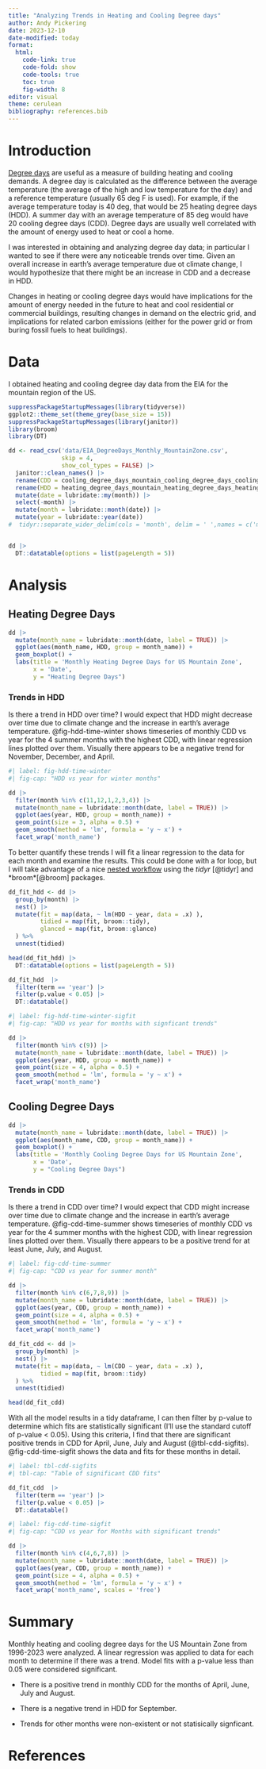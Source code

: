 ```yaml
---
title: "Analyzing Trends in Heating and Cooling Degree days"
author: Andy Pickering
date: 2023-12-10
date-modified: today
format: 
  html:
    code-link: true
    code-fold: show
    code-tools: true
    toc: true
    fig-width: 8
editor: visual
theme: cerulean
bibliography: references.bib
---
```


# Introduction

[Degree days](https://www.eia.gov/energyexplained/units-and-calculators/degree-days.php) are useful as a measure of building heating and cooling demands. A degree day is calculated as the difference between the average temperature (the average of the high and low temperature for the day) and a reference temperature (usually 65 deg F is used). For example, if the average temperature today is 40 deg, that would be 25 heating degree days (HDD). A summer day with an average temperature of 85 deg would have 20 cooling degree days (CDD). Degree days are usually well correlated with the amount of energy used to heat or cool a home.

I was interested in obtaining and analyzing degree day data; in particular I wanted to see if there were any noticeable trends over time. Given an overall increase in earth's average temperature due ot climate change, I would hypothesize that there might be an increase in CDD and a decrease in HDD.

Changes in heating or cooling degree days would have implications for the amount of energy needed in the future to heat and cool residential or commercial buildings, resulting changes in demand on the electric grid, and implications for related carbon emissions (either for the power grid or from buring fossil fuels to heat buildings).

# Data

I obtained heating and cooling degree day data from the EIA for the mountain region of the US.

```r

suppressPackageStartupMessages(library(tidyverse))
ggplot2::theme_set(theme_grey(base_size = 15))
suppressPackageStartupMessages(library(janitor))
library(broom)
library(DT)

dd <- read_csv('data/EIA_DegreeDays_Monthly_MountainZone.csv', 
               skip = 4,
               show_col_types = FALSE) |>
  janitor::clean_names() |>
  rename(CDD = cooling_degree_days_mountain_cooling_degree_days_cooling_degree_days) |>
  rename(HDD = heating_degree_days_mountain_heating_degree_days_heating_degree_days) |>
  mutate(date = lubridate::my(month)) |>
  select(-month) |>
  mutate(month = lubridate::month(date)) |>
  mutate(year = lubridate::year(date))
#  tidyr::separate_wider_delim(cols = 'month', delim = ' ',names = c('month', 'year'))


dd |>
  DT::datatable(options = list(pageLength = 5))


```

# Analysis

## Heating Degree Days

```r

dd |>
  mutate(month_name = lubridate::month(date, label = TRUE)) |>
  ggplot(aes(month_name, HDD, group = month_name)) +
  geom_boxplot() +
  labs(title = 'Monthly Heating Degree Days for US Mountain Zone',
       x = 'Date',
       y = "Heating Degree Days")

```

### Trends in HDD

Is there a trend in HDD over time? I would expect that HDD might decrease over time due to climate change and the increase in earth's average temperature. @fig-hdd-time-winter shows timeseries of monthly CDD vs year for the 4 summer months with the highest CDD, with linear regression lines plotted over them. Visually there appears to be a negative trend for November, December, and April.

```r
#| label: fig-hdd-time-winter
#| fig-cap: "HDD vs year for winter months"

dd |>
  filter(month %in% c(11,12,1,2,3,4)) |>
  mutate(month_name = lubridate::month(date, label = TRUE)) |>
  ggplot(aes(year, HDD, group = month_name)) +
  geom_point(size = 3, alpha = 0.5) +
  geom_smooth(method = 'lm', formula = 'y ~ x') +
  facet_wrap('month_name') 


```
To better quantify these trends I will fit a linear regression to the data for each month and examine the results. This could be done with a for loop, but I will take advantage of a nice [nested workflow](https://broom.tidymodels.org/articles/broom_and_dplyr.html) using the *tidyr* [@tidyr] and \*broom\*[@broom] packages.


```r

dd_fit_hdd <- dd |>
  group_by(month) |>
  nest() |>
  mutate(fit = map(data, ~ lm(HDD ~ year, data = .x) ),
         tidied = map(fit, broom::tidy),
         glanced = map(fit, broom::glance)
  ) %>%
  unnest(tidied)

head(dd_fit_hdd) |>
  DT::datatable(options = list(pageLength = 5))
```

```r

dd_fit_hdd  |>
  filter(term == 'year') |>
  filter(p.value < 0.05) |>
  DT::datatable()

```

```r
#| label: fig-hdd-time-winter-sigfit
#| fig-cap: "HDD vs year for months with signficant trends"

dd |>
  filter(month %in% c(9)) |>
  mutate(month_name = lubridate::month(date, label = TRUE)) |>
  ggplot(aes(year, HDD, group = month_name)) +
  geom_point(size = 4, alpha = 0.5) +
  geom_smooth(method = 'lm', formula = 'y ~ x') +
  facet_wrap('month_name') 


```

## Cooling Degree Days

```r

dd |>
  mutate(month_name = lubridate::month(date, label = TRUE)) |>
  ggplot(aes(month_name, CDD, group = month_name)) +
  geom_boxplot() +
  labs(title = 'Monthly Cooling Degree Days for US Mountain Zone',
       x = 'Date',
       y = "Cooling Degree Days")

```

### Trends in CDD

Is there a trend in CDD over time? I would expect that CDD might increase over time due to climate change and the increase in earth's average temperature. @fig-cdd-time-summer shows timeseries of monthly CDD vs year for the 4 summer months with the highest CDD, with linear regression lines plotted over them. Visually there appears to be a positive trend for at least June, July, and August.

```r
#| label: fig-cdd-time-summer
#| fig-cap: "CDD vs year for summer month"

dd |>
  filter(month %in% c(6,7,8,9)) |>
  mutate(month_name = lubridate::month(date, label = TRUE)) |>
  ggplot(aes(year, CDD, group = month_name)) +
  geom_point(size = 4, alpha = 0.5) +
  geom_smooth(method = 'lm', formula = 'y ~ x') +
  facet_wrap('month_name')


```


```r

dd_fit_cdd <- dd |>
  group_by(month) |>
  nest() |>
  mutate(fit = map(data, ~ lm(CDD ~ year, data = .x) ),
         tidied = map(fit, broom::tidy)
  ) %>%
  unnest(tidied)

head(dd_fit_cdd)
```

With all the model results in a tidy dataframe, I can then filter by p-value to determine which fits are statistically significant (I'll use the standard cutoff of p-value \< 0.05). Using this criteria, I find that there are significant positive trends in CDD for April, June, July and August (@tbl-cdd-sigfits). @fig-cdd-time-sigfit shows the data and fits for these months in detail.

```r
#| label: tbl-cdd-sigfits
#| tbl-cap: "Table of significant CDD fits"

dd_fit_cdd  |>
  filter(term == 'year') |>
  filter(p.value < 0.05) |>
  DT::datatable()

```

```r
#| label: fig-cdd-time-sigfit
#| fig-cap: "CDD vs year for Months with significant trends"

dd |>
  filter(month %in% c(4,6,7,8)) |>
  mutate(month_name = lubridate::month(date, label = TRUE)) |>
  ggplot(aes(year, CDD, group = month_name)) +
  geom_point(size = 4, alpha = 0.5) +
  geom_smooth(method = 'lm', formula = 'y ~ x') +
  facet_wrap('month_name', scales = 'free')


```

# Summary

Monthly heating and cooling degree days for the US Mountain Zone from 1996-2023 were analyzed. A linear regression was applied to data for each month to determine if there was a trend. Model fits with a p-value less than 0.05 were considered significant.

-   There is a positive trend in monthly CDD for the months of April, June, July and August.

-   There is a negative trend in HDD for September.

-   Trends for other months were non-existent or not statisically signficant.

# References
